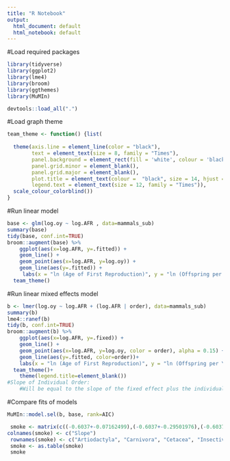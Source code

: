 ```yaml
---
title: "R Notebook"
output:
  html_document: default
  html_notebook: default
---
```


#Load required packages
```r
library(tidyverse)
library(ggplot2)
library(lme4)
library(broom)
library(ggthemes)
library(MuMIn)

devtools::load_all(".")
```

#Load graph theme
```r
team_theme <- function() {list(
  
  theme(axis.line = element_line(color = "black"),
        text = element_text(size = 8, family = "Times"),
        panel.background = element_rect(fill = 'white', colour = 'black'),
        panel.grid.minor = element_blank(),
        panel.grid.major = element_blank(),
        plot.title = element_text(colour =  "black", size = 14, hjust = 0.5),
        legend.text = element_text(size = 12, family = "Times")),
  scale_colour_colorblind())
}
```
#Run linear model
```r
base <- glm(log.oy ~ log.AFR , data=mammals_sub)
summary(base)
tidy(base, conf.int=TRUE)
broom::augment(base) %>%
    ggplot(aes(x=log.AFR, y=.fitted)) +
    geom_line() +
    geom_point(aes(x=log.AFR, y=log.oy)) +
    geom_line(aes(y=.fitted)) +
     labs(x = "ln (Age of First Reproduction)", y = "ln (Offspring per Year)")+
  team_theme()
```
#Run linear mixed effects model
```r
b <- lmer(log.oy ~ log.AFR + (log.AFR | order), data=mammals_sub)
summary(b)
lme4::ranef(b)
tidy(b, conf.int=TRUE)
broom::augment(b) %>%
    ggplot(aes(x=log.AFR, y=.fixed)) +
    geom_line() +
    geom_point(aes(x=log.AFR, y=log.oy, color = order), alpha = 0.15) +
    geom_line(aes(y=.fitted, color=order))+
    labs(x = "ln (Age of First Reproduction)", y = "ln (Offspring per Year)")+
  team_theme()+
    theme(legend.title=element_blank())
#Slope of Individual Order:
    #Will be equal to the slope of the fixed effect plus the individual order slope. Will need to calcualte and make table for these data ponts. 
```
#Compare fits of models
```r
MuMIn::model.sel(b, base, rank=AIC)
```

```r
 smoke <- matrix(c((-0.6037+-0.07162499),(-0.6037+-0.29501976),(-0.6037+-0.11174519),(-0.6037+ 0.25183326),(-0.6037+0.42672130),(-0.6037+-0.28274597),(-0.6037+0.08258135)),ncol=1,byrow=TRUE)
colnames(smoke) <- c("Slope")
 rownames(smoke) <- c("Artiodactyla", "Carnivora", "Cetacea", "Insectivora", "Lagomopha", "Primates", "Rodentia")
 smoke <- as.table(smoke)
 smoke
```

